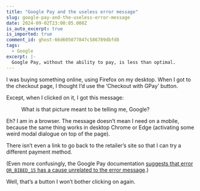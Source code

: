 ```yaml
---
title: "Google Pay and the useless error message"
slug: google-pay-and-the-useless-error-message
date: 2024-09-02T23:00:05.000Z
is_auto_excerpt: true
is_imported: true
comment_id: ghost-66d605077847c586789dbfd8
tags:
  - Google
excerpt: |-
  Google Pay, without the ability to pay, is less than optimal.
---
```




I was buying something online, using Firefox on my desktop. When I got to the
checkout page, I thought I’d use the ‘Checkout with GPay’ button.

Except, when I clicked on it, I got this message:

<figure>
  <PostImage
    src={Screenshot_2024_09_01_at_13_34_30_Google_Pay_cropped_png}
    alt="An error message saying ‘To make this purchase using Google Pay, open this website in a browser app, such as Chrome or Safari. [OR_BIBED_15] OR_BIBED_15’"
  />
  <figcaption>
    <span>What is that picture meant to be telling me, Google?</span>
  </figcaption>
</figure>

Eh? I am in a browser. The message doesn’t mean I need on a mobile, because the
same thing works in desktop Chrome or Edge (activating some weird modal dialogue
on top of the page).

There isn’t even a link to go back to the retailer’s site so that I can try a
different payment method.

(Even more confusingly, the Google Pay documentation
[suggests that error `OR_BIBED_15` has a cause unrelated to the error message](https://developers.google.com/pay/api/web/support/troubleshooting).)

Well, that’s a button I won’t bother clicking on again.
